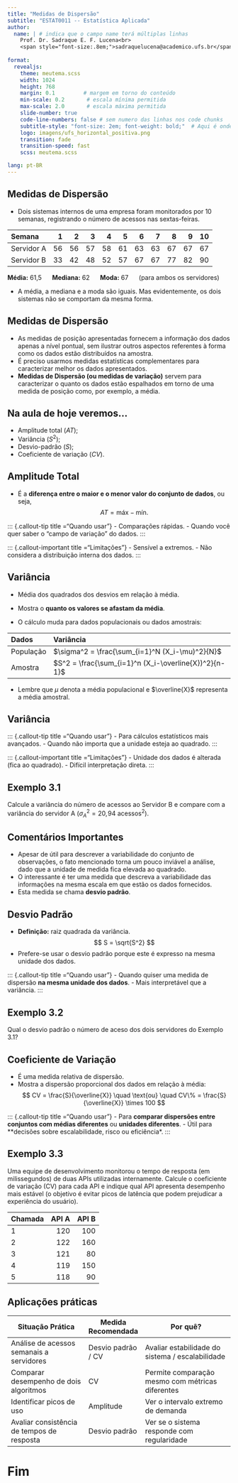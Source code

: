 ```yaml
---
title: "Medidas de Dispersão"
subtitle: "ESTAT0011 -- Estatística Aplicada"
author:
  name: | # indica que o campo name terá múltiplas linhas
    Prof. Dr. Sadraque E. F. Lucena<br>
    <span style="font-size:.8em;">sadraquelucena@academico.ufs.br</span>
  
format:
  revealjs:
    theme: meutema.scss
    width: 1024
    height: 768
    margin: 0.1         # margem em torno do conteúdo
    min-scale: 0.2       # escala mínima permitida
    max-scale: 2.0       # escala máxima permitida
    slide-number: true
    code-line-numbers: false # sem numero das linhas nos code chunks
    subtitle-style: "font-size: 2em; font-weight: bold;"  # Aqui é onde aumentamos o subtítulo
    logo: imagens/ufs_horizontal_positiva.png
    transition: fade
    transition-speed: fast
    scss: meutema.scss

lang: pt-BR
---
```


## Medidas de Dispersão

- Dois sistemas internos de uma empresa foram monitorados por 10 semanas, registrando o número de acessos nas sextas-feiras.

| Semana      |  1 |  2 |  3 |  4 |  5 |  6 |  7 |  8 |  9 | 10 |
|:------------|---:|---:|---:|---:|---:|---:|---:|---:|---:|---:|
| Servidor A  | 56 | 56 | 57 | 58 | 61 | 63 | 63 | 67 | 67 | 67 |
| Servidor B  | 33 | 42 | 48 | 52 | 57 | 67 | 67 | 77 | 82 | 90 |


::: {.callout-note}
**Média:** 61,5  &nbsp;&nbsp;&nbsp;&nbsp; **Mediana:** 62  &nbsp;&nbsp;&nbsp;&nbsp; **Moda:** 67  &nbsp;&nbsp;&nbsp;&nbsp; (para ambos os servidores)
:::

- A média, a mediana e a moda são iguais. Mas evidentemente, os dois sistemas não se comportam da mesma forma.




## Medidas de Dispersão

- As medidas de posição apresentadas fornecem a informação dos dados apenas a nı́vel pontual, sem ilustrar outros aspectos referentes à forma como os dados estão distribuídos na amostra.
- É preciso usarmos medidas estatísticas complementares para caracterizar melhor os dados apresentados.
- **Medidas de Dispersão (ou medidas de variação)** servem para caracterizar o quanto os dados estão espalhados em torno de uma medida de posição como, por exemplo, a média.




## Na aula de hoje veremos...

- Amplitude total ($AT$);
- Variância ($S^2$);
- Desvio-padrão ($S$);
- Coeficiente de variação ($CV$).




## Amplitude Total

- É a **diferença entre o maior e o menor valor do conjunto de dados**, ou seja,
$$ AT = \text{máx} − \text{mín}.$$

::: {.callout-tip title ="Quando usar"}
- Comparações rápidas.
- Quando você quer saber o "campo de variação" do dados.
:::



::: {.callout-important title ="Limitações"}
- Sensível a extremos.
- Não considera a distribuição interna dos dados.
:::




## Variância

- Média dos quadrados dos desvios em relação à média.
- Mostra o **quanto os valores se afastam da média**.

- O cálculo muda para dados populacionais ou dados amostrais:

| Dados | Variância|
|:------|:---------|
| População | $\sigma^2 = \frac{\sum_{i=1}^N (X_i-\mu)^2}{N}$|
| Amostra   | $S^2 = \frac{\sum_{i=1}^n (X_i-\overline{X})^2}{n-1}$|

- Lembre que $\mu$ denota a média populacional e $\overline{X}$ representa a média amostral.


## Variância

::: {.callout-tip title ="Quando usar"}
- Para cálculos estatísticos mais avançados.
- Quando não importa que a unidade esteja ao quadrado.
:::

::: {.callout-important title ="Limitações"}
- Unidade dos dados é alterada (fica ao quadrado).
- Difícil interpretação direta.
:::




## Exemplo 3.1

Calcule a variância do número de acessos ao Servidor B e compare com a variância do servidor A ($\sigma^2_A = 20,\!94$ acessos$^2$).





## Comentários Importantes
- Apesar de útil para descrever a variabilidade do conjunto de observações, o fato mencionado torna um pouco inviável a análise, dado que a unidade de medida fica elevada ao quadrado.
- O interessante é ter uma medida que descreva a variabilidade das informações na mesma escala em que estão os dados fornecidos.
- Esta medida se chama **desvio padrão**.





## Desvio Padrão

- **Definição:** raiz quadrada da variância.
$$
  S = \sqrt{S^2}
$$
- Prefere-se usar o desvio padrão porque este é expresso na mesma unidade dos dados.

::: {.callout-tip title ="Quando usar"}
- Quando quiser uma medida de dispersão **na mesma unidade dos dados**.
- Mais interpretável que a variância.
:::




## Exemplo 3.2
Qual o desvio padrão o número de aceso dos dois servidores do Exemplo 3.1?




## Coeficiente de Variação

- É uma medida relativa de dispersão.
- Mostra a dispersão proporcional dos dados em relação à média:
$$
  CV = \frac{S}{\overline{X}} \quad \text{ou} \quad CV\% = \frac{S}{\overline{X}} \times 100
$$

::: {.callout-tip title ="Quando usar"}
- Para **comparar dispersões entre conjuntos com médias diferentes** ou **unidades diferentes**.
- Útil para **decisões sobre escalabilidade, risco ou eficiência*.
:::




## Exemplo 3.3

Uma equipe de desenvolvimento monitorou o tempo de resposta (em milissegundos) de duas APIs utilizadas internamente. Calcule o coeficiente de variação (CV) para cada API e indique qual API apresenta desempenho mais estável (o objetivo é evitar picos de latência que podem prejudicar a experiência do usuário).

| Chamada | API A | API B |
|:--------|------:|------:|
| 1       |   120 |   100 |
| 2       |   122 |   160 |
| 3       |   121 |    80 |
| 4       |   119 |   150 |
| 5       |   118 |    90 |




## Aplicações práticas

| Situação Prática                           | Medida Recomendada | Por quê?                                         |
| ------------------------------------------ | ------------------ | ------------------------------------------------ |
| Análise de acessos semanais a servidores   | Desvio padrão / CV | Avaliar estabilidade do sistema / escalabilidade |
| Comparar desempenho de dois algoritmos     | CV                 | Permite comparação mesmo com métricas diferentes |
| Identificar picos de uso                   | Amplitude          | Ver o intervalo extremo de demanda               |
| Avaliar consistência de tempos de resposta | Desvio padrão      | Ver se o sistema responde com regularidade       |

# Fim